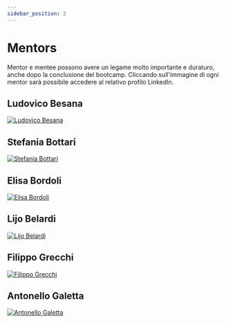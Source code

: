 ```yaml
---
sidebar_position: 2
---
```


# Mentors

Mentor e mentee possono avere un legame molto importante e duraturo, anche dopo la conclusione del bootcamp. 
Cliccando sull'immagine di ogni mentor sarà possibile accedere al relativo profilo LinkedIn.

## Ludovico Besana 

<a href="https://www.linkedin.com/in/ludovicobesana/">

![Ludovico Besana](./img/mentors-shetech/ludovico-besana.png)

</a>

## Stefania Bottari

<a href="https://www.linkedin.com/in/stefania-bottari/">

![Stefania Bottari](./img/mentors-shetech/stefania-bottari.png)

</a>



## Elisa Bordoli

<a href="https://www.linkedin.com/in/elisa-b-27361b19/">

![Elisa Bordoli](./img/mentors-shetech/elisa-bordoli.png)

</a>

## Lijo Belardi

<a href="https://www.linkedin.com/in/lijo-belardi/">

![Lijo Belardi](./img/mentors-shetech/lijo-belardi.png)

</a>

## Filippo Grecchi

<a href="https://www.linkedin.com/in/filippo-grecchi/">

![Filippo Grecchi](./img/mentors-shetech/filippo-grecchi.png)

</a>

## Antonello Galetta

<a href="https://www.linkedin.com/in/antonello-galetta/">

![Antonello Galetta](./img/mentors-shetech/antonello-galetta.png)

</a>

